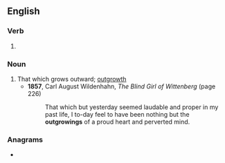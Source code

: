 ==English==

===Verb===
{{head|en|verb form}}

# {{present participle of|en|outgrow|nocat=1}}

===Noun===
{{en-noun}}

# That which grows outward; [[outgrowth]]
#* '''1857''', Carl August Wildenhahn, ''The Blind Girl of Wittenberg'' (page 226)
#*: That which but yesterday seemed laudable and proper in my past life, I to-day feel to have been nothing but the '''outgrowings''' of a proud heart and perverted mind.

===Anagrams===
* {{anagrams|en|a=gginoortuw|growing out}}